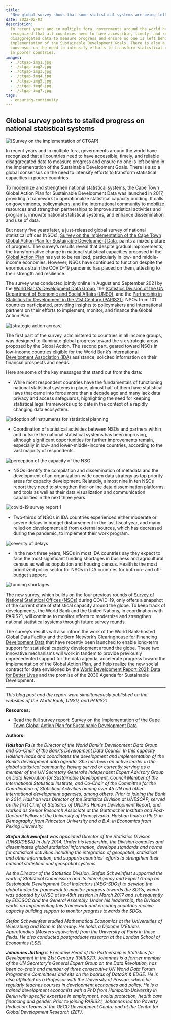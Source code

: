 ```yaml
---
title:
  'New global survey shows that some statistical systems are being left behind'
date: 2022-02-03
description:
  In recent years and in multiple fora, governments around the world have
  recognized that all countries need to have accessible, timely, and reliable
  disaggregated data to measure progress and ensure no one is left behind in the
  implementation of the Sustainable Development Goals. There is also a global
  consensus on the need to intensify efforts to transform statistical capacities
  in poorer countries.
images:
  - ./ctgap-img1.jpg
  - ./ctgap-img2.jpg
  - ./ctgap-img3.jpg
  - ./ctgap-img4.jpg
  - ./ctgap-img5.jpg
  - ./ctgap-img6.jpg
  - ./ctgap-img7.jpg
tags:
  - ensuring-continuity
---
```



## Global survey points to stalled progress on national statistical systems

<Box mb={3}>
  <Img
    fluid={props.images[0]}
    title="[Survey on the implementation of CTGAP]"
    alt="[Survey on the implementation of CTGAP]"
  />
</Box>

In recent years and in multiple fora, governments around the world have
recognized that all countries need to have accessible, timely, and reliable
disaggregated data to measure progress and ensure no one is left behind in the
implementation of the Sustainable Development Goals. There is also a global
consensus on the need to intensify efforts to transform statistical capacities
in poorer countries.

To modernize and strengthen national statistical systems, the Cape Town Global
Action Plan for Sustainable Development Data was launched in 2017, providing a
framework to operationalize statistical capacity building. It calls on
governments, policymakers, and the international community to mobilize resources
and strengthen partnerships to improve statistical activities and programs,
innovate national statistical systems, and enhance dissemination and use of
data.

But nearly five years later, a just-released global survey of national
statistical offices (NSOs),
[Survey on the Implementation of the Cape Town Global Action Plan for Sustainable Development Data](https://www.worldbank.org/en/research/brief/survey-on-the-implementation-of-the-cape-town-global-action-plan-for-sustainable-development-data),
paints a mixed picture of progress. The survey’s results reveal that despite
gradual improvements, the transformative change in national statistical
capacities proposed in the
[Global Action Plan](https://unstats.un.org/sdgs/hlg/cape-town-global-action-plan/)
has yet to be realized, particularly in low- and middle-income economies.
However, NSOs have continued to function despite the enormous strain the
COVID-19 pandemic has placed on them, attesting to their strength and
resilience.

The survey was conducted jointly online in August and September 2021 by the
[World Bank’s Development Data Group](https://data.worldbank.org/), the
[Statistics Division of the UN Department of Economic and Social Affairs (UNSD)](https://unstats.un.org/),
and the
[Partnership in Statistics for Development in the 21st Century (PARIS21)](https://paris21.org/).
NSOs from 101 countries participated, providing insights to policymakers and
international partners on their efforts to implement, monitor, and finance the
Global Action Plan.

<Box mb={3}>
  <Img
    fluid={props.images[1]}
    title="[strategic action acreas]"
    alt="[strategic action acreas]"
  />
</Box>

The first part of the survey, administered to countries in all income groups,
was designed to illuminate global progress toward the six strategic areas
proposed by the Global Action. The second part, geared toward NSOs in low-income
countries eligible for the World Bank’s
[International Development Association (IDA)](https://ida.worldbank.org/en/about)
assistance, solicited information on their financial prospects and needs.

Here are some of the key messages that stand out from the data:

- While most respondent countries have the fundamentals of functioning national
  statistical systems in place, almost half of them have statistical laws that
  came into force more than a decade ago and many lack data privacy and access
  safeguards, highlighting the need for keeping statistical legal frameworks up
  to date in the context of a rapidly changing data ecosystem.

<Box mb={3}>
  <Img
    fluid={props.images[2]}
    title="adoption of instruments for statistical planning"
    alt="adoption of instruments for statistical planning"
  />
</Box>

- Coordination of statistical activities between NSOs and partners within and
  outside the national statistical systems has been improving, although
  significant opportunities for further improvements remain, especially in low-
  and lower-middle-income countries, according to the vast majority of
  respondents.

<Box mb={3}>
  <Img
    fluid={props.images[3]}
    title="perception of the capacity of the NSO"
    alt="perception of the capacity of the NSO"
  />
</Box>

- NSOs identify the compilation and dissemination of metadata and the
  development of an organization-wide open data strategy as top priority areas
  for capacity development. Relatedly, almost nine in ten NSOs report they need
  to strengthen their online data dissemination platforms and tools as well as
  their data visualization and communication capabilities in the next three
  years.

<Box mb={3}>
  <Img
    fluid={props.images[4]}
    title="covid-19 survey report 1"
    alt="covid-19 survey report 1"
  />
</Box>

- Two-thirds of NSOs in IDA countries experienced either moderate or severe
  delays in budget disbursement in the last fiscal year, and many relied on
  development aid from external sources, which has decreased during the
  pandemic, to implement their work program.

<Box mb={3}>
  <Img
    fluid={props.images[5]}
    title="severity of delays"
    alt="severity of delays"
  />
</Box>

- In the next three years, NSOs in most IDA countries say they expect to face
  the most significant funding shortages in business and agricultural census as
  well as population and housing census. Health is the most prioritized policy
  sector for NSOs in IDA countries for both on- and off-budget support.

<Box mb={3}>
  <Img
    fluid={props.images[6]}
    title="funding shortages"
    alt="funding shortages"
  />
</Box>

The new survey, which builds on the four previous rounds of
[Survey of National Statistical Offices (NSOs)](https://www.worldbank.org/en/research/brief/survey-of-national-statistical-offices-nsos-during-covid-19)
during COVID-19, only offers a snapshot of the current state of statistical
capacity around the globe. To keep track of developments, the World Bank and the
United Nations, in coordination with PARIS21, will continue to monitor efforts
to modernize and strengthen national statistical systems through future survey
rounds.

The survey’s results will also inform the work of the World Bank-hosted
[Global Data Facility](https://www.worldbank.org/en/research/brief/global-data-facility)
and the Bern Network’s
[Clearinghouse for Financing Development Data](https://smartdatafinance.org/)
that have recently been launched to enable long-term support for statistical
capacity development around the globe. These two innovative mechanisms will work
in tandem to provide previously unprecedented support for the data agenda,
accelerate progress toward the implementation of the Global Action Plan, and
help realize the new social contract for data envisioned by the
[World Development Report 2021: Data for Better Lives](https://www.worldbank.org/en/publication/wdr2021)
and the promise of the 2030 Agenda for Sustainable Development.

---

_This blog post and the report were simultaneously published on the websites of
the World Bank, UNSD, and PARIS21._

**Resources:**

- Read the full survey report:
  [Survey on the Implementation of the Cape Town Global Action Plan for Sustainable Development Data](https://www.worldbank.org/en/research/brief/survey-on-the-implementation-of-the-cape-town-global-action-plan-for-sustainable-development-data)

**Authors:**

_**Haishan Fu** is the Director of the World Bank’s Development Data Group and
Co-Chair of the Bank’s Development Data Council. In this capacity Haishan leads
and coordinates the development and implementation of the Bank’s development
data agenda. She has been an active leader in the global statistical community,
having served or currently serving as a member of the UN Secretary General’s
Independent Expert Advisory Group on Data Revolution for Sustainable
Development, Council Member of the International Statistical Institute, and
Co-Chair of the Committee for the Coordination of Statistical Activities among
over 45 UN and other international development agencies, among others. Prior to
joining the Bank in 2014, Haishan was Director of the Statistics Division at
UNESCAP, served as the first Chief of Statistics of UNDP’s Human Development
Report, and worked as Senior Research Associate at the Guttmacher Institute and
Post-Doctoral Fellow at the University of Pennsylvania. Haishan holds a Ph.D. in
Demography from Princeton University and a B.A. in Economics from Peking
University._

_**Stefan Schweinfest** was appointed Director of the Statistics Division
(UNSD/DESA) in July 2014. Under his leadership, the Division compiles and
disseminates global statistical information, develops standards and norms for
statistical activities including the integration of geospatial, statistical and
other information, and supports countries' efforts to strengthen their national
statistical and geospatial systems._

_As the Director of the Statistics Division, Stefan Schweinfest supported the
work of Statistical Commission and its Inter-Agency and Expert Group on
Sustainable Development Goal Indicators (IAEG-SDGs) to develop the global
indicator framework to monitor progress towards the SDGs, which was adopted by
UNSC at its 48th session in March 2017 and subsequently by ECOSOC and the
General Assembly. Under his leadership, the Division works on implementing this
framework and ensuring countries receive capacity building support to monitor
progress towards the SDGs._

_Stefan Schweinfest studied Mathematical Economics at the Universities of
Wuerzburg and Bonn in Germany. He holds a Diplome D'Etudes Approfondies (Masters
equivalent) from the University of Paris in these fields. He also conducted
postgraduate research at the London School of Economics (LSE)._

_**Johannes Jütting** is Executive Head of the Partnership in Statistics for
Development in the 21st Century (PARIS21). Johannes is a former member of the UN
Secretary’s General Expert Group on the Data Revolution, has been co-chair and
member of three consecutive UN World Data Forum Programme Committees and sits on
the boards of Data2X & EDGE. He is also affiliated as a Professor with the
University of Passau, where he regularly teaches courses in development
economics and policy. He is a trained development economist with a PhD from
Humboldt-University in Berlin with specific expertise in employment, social
protection, health care financing and gender. Prior to joining PARIS21, Johannes
led the Poverty Reduction Teams at the OECD Development Centre and at the Centre
for Global Development Research (ZEF)._
